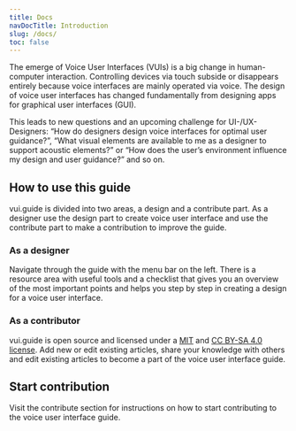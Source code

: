 ```yaml
---
title: Docs
navDocTitle: Introduction
slug: /docs/
toc: false
---
```


The emerge of Voice User Interfaces (VUIs) is a big change in human-computer interaction. Controlling devices via touch subside or disappears entirely because voice interfaces are mainly operated via voice. The design of voice user interfaces has changed fundamentally from designing apps for graphical user interfaces (GUI).

This leads to new questions and an upcoming challenge for UI-/UX-Designers: “How do designers design voice interfaces for optimal user guidance?”, “What visual elements are available to me as a designer to support acoustic elements?” or “How does the user’s environment influence my design and user guidance?” and so on.

## How to use this guide

vui.guide is divided into two areas, a design and a contribute part. As a designer use the design part to create voice user interface and use the contribute part to make a contribution to improve the guide.

### As a designer

Navigate through the guide with the menu bar on the left. There is a resource area with useful tools and a <Link to="/docs/resources/checklist/">checklist</Link> that gives you an overview of the most important points and helps you step by step in creating a design for a voice user interface.

### As a contributor

vui.guide is open source and licensed under a [MIT](https://github.com/larsmaeder/vui.guide#-license) and [CC BY-SA 4.0 license](https://github.com/larsmaeder/vui.guide#-license). Add new or edit existing articles, share your knowledge with others and edit existing articles to become a part of the voice user interface guide. 

## Start contribution

Visit the <Link to="/contribute/">contribute</Link> section for instructions on how to start contributing to the voice user interface guide.
